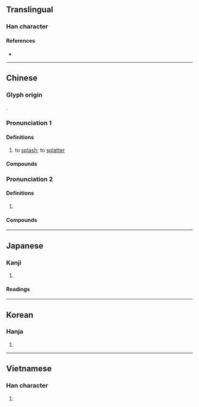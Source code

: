 {{also|溅|𣿽}}
{{character info}}
==Translingual==
{{Han simplified forms|濺|𣿽|溅|ex=y}}

===Han character===
{{Han char|rn=85|rad=水|as=15|sn=18|four=33153|canj=EBCI|ids=⿰氵賤}}

====References====
* {{Han ref|kx=0657.380|dkj=18557|dj=1068.060|hdz=31778.030|uh=6FFA|ud=28666|bh=C271|bd=49777}}

----

==Chinese==
{{zh-forms|s=溅|alt=𣿽}}

===Glyph origin===
{{Han etym}}
{{Han compound|水|賤|ls=psc|c1=s|c2=p|t1=walk}}.

===Pronunciation 1===
{{zh-pron
|m=jiàn
|c=zin3,cin2,cin3
|h=pfs=
|md=
|mn=chōaⁿ/qz,xm,zz:chiān
|mn_note=chōaⁿ - vernacular; chiān - literary
|w=
|mc=2
|oc=y,1
|cat=v
}}

====Definitions====
{{zh-hanzi}}

# to [[splash]]; to [[splatter]]

====Compounds====
{{zh-der|迸濺|噴濺|水花四濺|滿臉濺朱|火光迸濺|濺落|濺溼|飛濺}}

===Pronunciation 2===
{{zh-pron
|m=jiān,jiàn
|c=zin1
|mc=1
|oc=n,2
|cat=v
}}

====Definitions====
{{zh-hanzi}}

# {{n-g|Used in {{zh-l|濺濺}}}}

====Compounds====
{{zh-der|濺濺}}

{{zh-cat|Intermediate}}

----

==Japanese==

===Kanji===
{{ja-kanji|grade=|rs=水15}}

# {{rfdef|ja|sort=水15}}

====Readings====
{{ja-readings
|goon=せん
|kanon=せん
|kun=そそ-ぐ}}

----

==Korean==

===Hanja===
{{ko-hanja|hangeul=천}}

# {{rfdef|ko|sort=水15}}

----

==Vietnamese==

===Han character===
{{vi-readings|reading=tiên, tiễn|rs=水15}}

# {{rfdef|vi}}